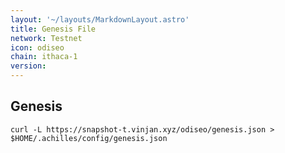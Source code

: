 ```yaml
---
layout: '~/layouts/MarkdownLayout.astro'
title: Genesis File
network: Testnet
icon: odiseo
chain: ithaca-1
version: 
---
```

## Genesis 

```
curl -L https://snapshot-t.vinjan.xyz/odiseo/genesis.json > $HOME/.achilles/config/genesis.json
```
